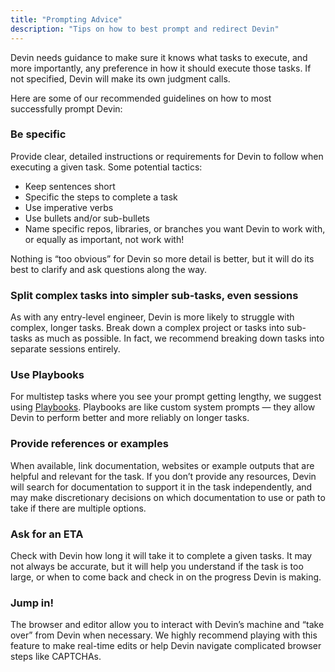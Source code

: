 ```yaml
---
title: "Prompting Advice"
description: "Tips on how to best prompt and redirect Devin"
---
```


Devin needs guidance to make sure it knows what tasks to execute, and more importantly, any preference in how it should execute those tasks. If not specified, Devin will make its own judgment calls. 

Here are some of our recommended guidelines on how to most successfully prompt Devin:

### Be specific

Provide clear, detailed instructions or requirements for Devin to follow when executing a given task. Some potential tactics:

- Keep sentences short
- Specific the steps to complete a task
- Use imperative verbs
- Use bullets and/or sub-bullets
- Name specific repos, libraries, or branches you want Devin to work with, or equally as important, not work with!

Nothing is “too obvious” for Devin so more detail is better, but it will do its best to clarify and ask questions along the way.

### Split complex tasks into simpler sub-tasks, even sessions

As with any entry-level engineer, Devin is more likely to struggle with complex, longer tasks. Break down a complex project or tasks into sub-tasks as much as possible. In fact, we recommend breaking down tasks into separate sessions entirely.

### Use Playbooks

For multistep tasks where you see your prompt getting lengthy, we suggest using [Playbooks](https://www.notion.so/Guide-to-Devin-Playbooks-0cf0ee2fe8734f8daf67e4508523bf14?pvs=21).  Playbooks are like custom system prompts — they allow Devin to perform better and more reliably on longer tasks.

### Provide references or examples

When available, link documentation, websites or example outputs that are helpful and relevant for the task.  If you don’t provide any resources, Devin will search for documentation to support it in the task independently, and may make discretionary decisions on which documentation to use or path to take if there are multiple options.

### Ask for an ETA

Check with Devin how long it will take it to complete a given tasks. It may not always be accurate, but it will help you understand if the task is too large, or when to come back and check in on the progress Devin is making.

### Jump in!

The browser and editor allow you to interact with Devin’s machine and “take over” from Devin when necessary. We highly recommend playing with this feature to make real-time edits or help Devin navigate complicated browser steps like CAPTCHAs.
